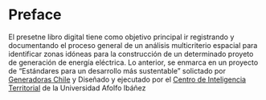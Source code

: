 # Preface {.unnumbered}

El presetne libro digital tiene como objetivo principal ir registrando y documentando el proceso general de un análisis multicriterio espacial para identificar zonas idóneas para la construcción de un determinado proyeto de generación de energía eléctrica. Lo anterior, se enmarca en un proyecto de "Estándares para un desarrollo más sustentable" solictado por [Generadoras Chile](http://generadoras.cl) y Diseñado y ejecutado por el [Centro de Inteligencia Territorial](https://cit.uai.cl) de la Universidad Afolfo Ibáñez
